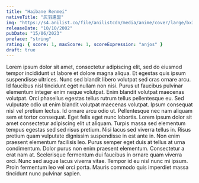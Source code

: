 ```yaml
---
title: "Haibane Renmei"
nativeTitle: "灰羽連盟"
img: "https://s4.anilist.co/file/anilistcdn/media/anime/cover/large/bx387-eewftYhOOFVP.png"
releaseDate: "10/10/2002"
pubDate: "15/06/2023"
preface: "string"
rating: { score: 1, maxScore: 1, scoreExpression: "anjos" }
draft: true
---
```


Lorem ipsum dolor sit amet, consectetur adipiscing elit, sed do eiusmod tempor incididunt ut labore et dolore magna aliqua. Et egestas quis ipsum suspendisse ultrices. Nunc sed blandit libero volutpat sed cras ornare arcu. Id faucibus nisl tincidunt eget nullam non nisi. Purus ut faucibus pulvinar elementum integer enim neque volutpat. Enim blandit volutpat maecenas volutpat. Orci phasellus egestas tellus rutrum tellus pellentesque eu. Sed vulputate odio ut enim blandit volutpat maecenas volutpat. Ipsum consequat nisl vel pretium lectus. Id ornare arcu odio ut.
Pellentesque nec nam aliquam sem et tortor consequat. Eget felis eget nunc lobortis. Lorem ipsum dolor sit amet consectetur adipiscing elit ut aliquam. Turpis massa sed elementum tempus egestas sed sed risus pretium. Nisi lacus sed viverra tellus in. Risus pretium quam vulputate dignissim suspendisse in est ante in. Non enim praesent elementum facilisis leo. Purus semper eget duis at tellus at urna condimentum. Dolor purus non enim praesent elementum. Consectetur a erat nam at. Scelerisque fermentum dui faucibus in ornare quam viverra orci. Nunc sed augue lacus viverra vitae. Tempor id eu nisl nunc mi ipsum. Proin fermentum leo vel orci porta. Mauris commodo quis imperdiet massa tincidunt nunc pulvinar sapien.
